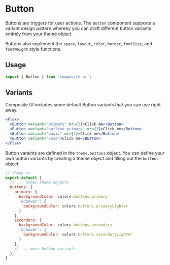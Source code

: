 # Button

Buttons are triggers for user actions. The `Button` component supports a variant design pattern whereby you can
draft different button variants entirely from your theme object. 

Buttons also implement the `space`, `layout`, `color`, `border`, `fontSize`, and `fontWeight` style functions.

## Usage

```js
import { Button } from 'composite-ui';
```

## Variants

Composite UI includes some default Button variants that you can use right away.

```jsx live=true
<Flex>
  <Button variant="primary" mr={3}>Click me</Button>
  <Button variant="outline.primary" mr={3}>Click me</Button>
  <Button variant="basic" mr={3}>Click me</Button>
  <Button variant="void">Click me</Button>
</Flex>
```

Button varaints are defined in the `theme.buttons` object. You can define your own button variants by creating a theme object and filling out the `buttons` object:

```jsx
// theme.ts
export default {
  // ... other theme objects
  buttons: {
    primary: {
      backgroundColor: colors.buttons.primary
      '&:hover': {
        backgroundColor: colors.buttons.primaryLighter
      }
    },
    secondary: {
      backgroundColor: colors.buttons.secondary
      '&:hover': {
        backgroundColor: colors.buttons.secondaryLighter
      }
    },
    // ... more button variants
  },
}
```
